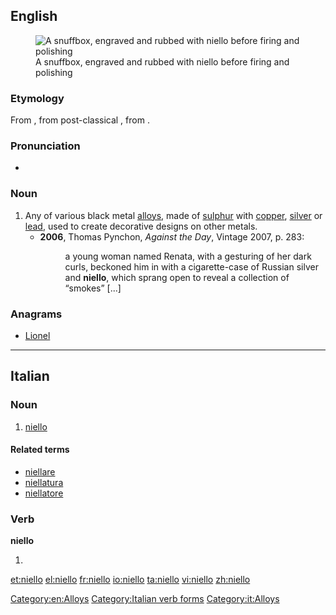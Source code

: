 {{also|niellò}}
==English==
[[File:Athanasius Stepanovich Popov - Snuffbox with Engraved Scenes - Walters 57720.jpg|right|thumb|A snuffbox, engraved and rubbed with niello before firing and polishing]]
===Etymology===
From {{etyl|it|en}} {{term|niello|lang=it}}, from post-classical {{etyl|la|en}} {{term|nigellum|lang=la}}, from {{etyl|la|en}} {{term|nigellus||blackish|lang=la}}.

===Pronunciation===
* {{IPA|/nɪˈɛləʊ/}}

===Noun===
{{en-noun|-}}

# Any of various black metal [[alloys]], made of [[sulphur]] with [[copper]], [[silver]] or [[lead]], used to create decorative designs on other metals.
#* '''2006''', Thomas Pynchon, ''Against the Day'', Vintage 2007, p. 283:
#*: a young woman named Renata, with a gesturing of her dark curls, beckoned him in with a cigarette-case of Russian silver and '''niello''', which sprang open to reveal a collection of “smokes” [...]

===Anagrams===
* [[Lionel#English|Lionel]]

[[Category:en:Alloys]]

----

==Italian==

===Noun===
{{wikipedia|lang=it}}
{{it-noun|m}}

# [[#English|niello]]

====Related terms====
* [[niellare]]
* [[niellatura]]
* [[niellatore]]

===Verb===
'''niello'''

# {{conjugation of|niellare||1|s|pres|ind|lang=it}}

[[Category:Italian verb forms]]

[[Category:it:Alloys]]

[[et:niello]]
[[el:niello]]
[[fr:niello]]
[[io:niello]]
[[ta:niello]]
[[vi:niello]]
[[zh:niello]]